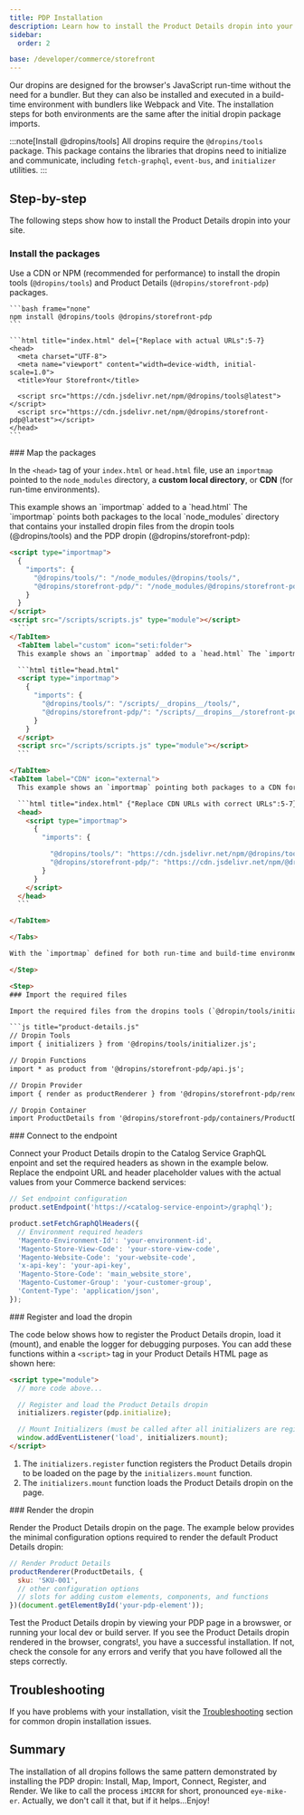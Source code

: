 ```yaml
---
title: PDP Installation
description: Learn how to install the Product Details dropin into your site.
sidebar:
  order: 2

base: /developer/commerce/storefront
---
```



Our dropins are designed for the browser's JavaScript run-time without the need for a bundler. But they can also be installed and executed in a build-time environment with bundlers like Webpack and Vite. The installation steps for both environments are the same after the initial dropin package imports.

:::note[Install @dropins/tools]
All dropins require the `@dropins/tools` package. This package contains the libraries that dropins need to initialize and communicate, including `fetch-graphql`, `event-bus`, and `initializer` utilities.
:::

## Step-by-step

The following steps show how to install the Product Details dropin into your site.

<Steps>

<Step>

### Install the packages

Use a CDN or NPM (recommended for performance) to install the dropin tools (`@dropins/tools`) and Product Details (`@dropins/storefront-pdp`) packages.

<Tabs>
  <TabItem label="NPM" icon="seti:npm">

    ```bash frame="none"
    npm install @dropins/tools @dropins/storefront-pdp
    ```

  </TabItem>
  <TabItem label="CDN" icon="external">

    ```html title="index.html" del={"Replace with actual URLs":5-7}
    <head>
      <meta charset="UTF-8">
      <meta name="viewport" content="width=device-width, initial-scale=1.0">
      <title>Your Storefront</title>

      <script src="https://cdn.jsdelivr.net/npm/@dropins/tools@latest"></script>
      <script src="https://cdn.jsdelivr.net/npm/@dropins/storefront-pdp@latest"></script>
    </head>
    ```

  </TabItem>
</Tabs>

</Step>

<Step>
### Map the packages

In the `<head>` tag of your `index.html` or `head.html` file, use an `importmap` pointed to the `node_modules` directory, a **custom local directory**, or **CDN** (for run-time environments).

<Tabs>
<TabItem label="node_modules" icon="seti:npm">
    This example shows an `importmap` added to a `head.html` The `importmap` points both packages to the local `node_modules` directory that contains your installed dropin files from the dropin tools (@dropins/tools) and the PDP dropin (@dropins/storefront-pdp):
  
  ```html title="head.html"
  <script type="importmap">
    {
      "imports": {
        "@dropins/tools/": "/node_modules/@dropins/tools/",
        "@dropins/storefront-pdp/": "/node_modules/@dropins/storefront-pdp/",
      }
    }
  </script>
  <script src="/scripts/scripts.js" type="module"></script>
    ```
  </TabItem>
    <TabItem label="custom" icon="seti:folder">
    This example shows an `importmap` added to a `head.html` The `importmap` points both packages to local directories that contain all the optimized/minified files from the dropin tools (@dropins/tools) and the Product Details dropin (@dropins/storefront-pdp):

    ```html title="head.html"
    <script type="importmap">
      {
        "imports": {
          "@dropins/tools/": "/scripts/__dropins__/tools/",
          "@dropins/storefront-pdp/": "/scripts/__dropins__/storefront-pdp/",
        }
      }
    </script>
    <script src="/scripts/scripts.js" type="module"></script>
    ```

  </TabItem>
  <TabItem label="CDN" icon="external">
    This example shows an `importmap` pointing both packages to a CDN for the dropin tools (@dropins/tools) and the Product Details dropin (@dropins/storefront-pdp):

    ```html title="index.html" {"Replace CDN URLs with correct URLs":5-7} del='https://cdn.jsdelivr.net/npm/'
    <head>
      <script type="importmap">
        {
          "imports": {

            "@dropins/tools/": "https://cdn.jsdelivr.net/npm/@dropins/tools@latest",
            "@dropins/storefront-pdp/": "https://cdn.jsdelivr.net/npm/@dropins/storefront-pdp@latest",
          }
        }
      </script>
    </head>
    ```

  </TabItem>

</Tabs>

With the `importmap` defined for both run-time and build-time environments, you can now **import the required files** from these packages into your PDP dropin JavaScript file as described in the next step.

</Step>

<Step>
### Import the required files

Import the required files from the dropins tools (`@dropin/tools/initializers.js`) and the Product Details dropin (`@dropins/storefront-pdp`) into a JavaScript file for your PDP dropin. The example here shows the imports added to a `product-details.js` file. These imports constitute the minimum imports you need to create a fully functioning Product Details dropin for your site:

```js title="product-details.js"
// Dropin Tools
import { initializers } from '@dropins/tools/initializer.js';

// Dropin Functions
import * as product from '@dropins/storefront-pdp/api.js';

// Dropin Provider
import { render as productRenderer } from '@dropins/storefront-pdp/render.js';

// Dropin Container
import ProductDetails from '@dropins/storefront-pdp/containers/ProductDetails.js';
```

</Step>

<Step>
### Connect to the endpoint

Connect your Product Details dropin to the Catalog Service GraphQL enpoint and set the required headers as shown in the example below. Replace the endpoint URL and header placeholder values with the actual values from your Commerce backend services:

```js title="product-details.js"
// Set endpoint configuration
product.setEndpoint('https://<catalog-service-enpoint>/graphql');

product.setFetchGraphQlHeaders({
  // Environment required headers
  'Magento-Environment-Id': 'your-environment-id',
  'Magento-Store-View-Code': 'your-store-view-code',
  'Magento-Website-Code': 'your-website-code',
  'x-api-key': 'your-api-key',
  'Magento-Store-Code': 'main_website_store',
  'Magento-Customer-Group': 'your-customer-group',
  'Content-Type': 'application/json',
});
```

</Step>

<Step>
### Register and load the dropin

The code below shows how to register the Product Details dropin, load it (mount), and enable the logger for debugging purposes. You can add these functions within a `<script>` tag in your Product Details HTML page as shown here:

```html title="index.html" ins={"1":5} ins={"2":8}
<script type="module">
  // more code above...

  // Register and load the Product Details dropin
  initializers.register(pdp.initialize);

  // Mount Initializers (must be called after all initializers are registered)
  window.addEventListener('load', initializers.mount);
</script>
```

<Callouts>

1. The `initializers.register` function registers the Product Details dropin to be loaded on the page by the `initializers.mount` function.
1. The `initializers.mount` function loads the Product Details dropin on the page.

</Callouts>

</Step>

<Step>
### Render the dropin

Render the Product Details dropin on the page. The example below provides the minimal configuration options required to render the default Product Details dropin:

```js title="product-details.js"
// Render Product Details
productRenderer(ProductDetails, {
  sku: 'SKU-001',
  // other configuration options
  // slots for adding custom elements, components, and functions
})(document.getElementById('your-pdp-element'));
```

Test the Product Details dropin by viewing your PDP page in a browswer, or running your local dev or build server. If you see the Product Details dropin rendered in the browser, congrats!, you have a successful installation. If not, check the console for any errors and verify that you have followed all the steps correctly.

</Step>

</Steps>

## Troubleshooting

If you have problems with your installation, visit the [Troubleshooting](/developer/commerce/storefront/troubleshooting/installation-issues/) section for common dropin installation issues.

## Summary

The installation of all dropins follows the same pattern demonstrated by installing the PDP dropin: Install, Map, Import, Connect, Register, and Render. We like to call the process `iMICRR` for short, pronounced `eye-mike-er`. Actually, we don't call it that, but if it helps...Enjoy!

